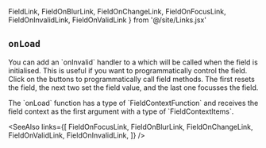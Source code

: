   FieldLink, FieldOnBlurLink, FieldOnChangeLink, FieldOnFocusLink,
  FieldOnInvalidLink, FieldOnValidLink
} from '@/site/Links.jsx'

## `onLoad`

<Split>
  You can add an `onInvalid` handler to a <FieldLink/> which will be called
  when the field is initialised.  This is useful if you want to
  programmatically control the field.
  <TryItOut>
    Click on the buttons to programmatically call field methods.
    The first resets the field, the next two set the field value, and
    the last one focusses the field.
  </TryItOut>
</Split>

<Example
  Component={OnLoad}
  code={OnLoadSrc}
  caption="onLoad"
  highlightLines="15,20,26,32,38"
  expand
/>

<TSNotes>
The `onLoad` function has a type of `FieldContextFunction` and receives
the field context as the first argument with a type of `FieldContextItems`.
</TSNotes>

<SeeAlso
  links={[
    FieldOnFocusLink,
    FieldOnBlurLink,
    FieldOnChangeLink,
    FieldOnValidLink,
    FieldOnInvalidLink,
  ]}
/>


